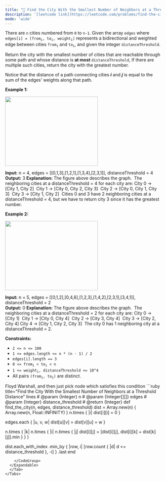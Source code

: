 ```yaml
---
title: "🧀 Find the City With the Smallest Number of Neighbors at a Threshold Distance"
description: '[leetcode link](https://leetcode.com/problems/find-the-city-with-the-smallest-number-of-neighbors-at-a-threshold-distance/description/)'
mode: 'wide'
---
```

<Tabs>
  <Tab title="Question" icon="circle-question" iconType="regular">
    <Card>
      <p>There are <code>n</code> cities numbered from <code>0</code> to <code>n-1</code>. Given the array <code>edges</code> where <code>edges[i] = [from<sub>i</sub>, to<sub>i</sub>, weight<sub>i</sub>]</code> represents a bidirectional and weighted edge between cities <code>from<sub>i</sub></code> and <code>to<sub>i</sub></code>, and given the integer <code>distanceThreshold</code>.</p>  <p>Return the city with the smallest number of cities that are reachable through some path and whose distance is <strong>at most</strong> <code>distanceThreshold</code>, If there are multiple such cities, return the city with the greatest number.</p>  <p>Notice that the distance of a path connecting cities <em><strong>i</strong></em> and <em><strong>j</strong></em> is equal to the sum of the edges&#39; weights along that path.</p>   <p><strong class="example">Example 1:</strong></p>  <p><img alt="" src="https://assets.leetcode.com/uploads/2024/08/23/problem1334example1.png" style="width: 300px; height: 224px;" /></p>   <strong>Input:</strong> n = 4, edges = [[0,1,3],[1,2,1],[1,3,4],[2,3,1]], distanceThreshold = 4 <br/> <strong>Output:</strong> 3 <strong>Explanation: </strong>The figure above describes the graph.&nbsp; The neighboring cities at a distanceThreshold = 4 for each city are: City 0 -&gt; [City 1, City 2]&nbsp; City 1 -&gt; [City 0, City 2, City 3]&nbsp; City 2 -&gt; [City 0, City 1, City 3]&nbsp; City 3 -&gt; [City 1, City 2]&nbsp; Cities 0 and 3 have 2 neighboring cities at a distanceThreshold = 4, but we have to return city 3 since it has the greatest number.   <p><strong class="example">Example 2:</strong></p>  <p><img alt="" src="https://assets.leetcode.com/uploads/2024/08/23/problem1334example0.png" style="width: 300px; height: 224px;" /></p>   <strong>Input:</strong> n = 5, edges = [[0,1,2],[0,4,8],[1,2,3],[1,4,2],[2,3,1],[3,4,1]], distanceThreshold = 2 <br/> <strong>Output:</strong> 0 <strong>Explanation: </strong>The figure above describes the graph.&nbsp; The neighboring cities at a distanceThreshold = 2 for each city are: City 0 -&gt; [City 1]&nbsp; City 1 -&gt; [City 0, City 4]&nbsp; City 2 -&gt; [City 3, City 4]&nbsp; City 3 -&gt; [City 2, City 4] City 4 -&gt; [City 1, City 2, City 3]&nbsp; The city 0 has 1 neighboring city at a distanceThreshold = 2.    <p><strong>Constraints:</strong></p>  <ul>  <li><code>2 &lt;= n &lt;= 100</code></li>  <li><code>1 &lt;= edges.length &lt;= n * (n - 1) / 2</code></li>  <li><code>edges[i].length == 3</code></li>  <li><code>0 &lt;= from<sub>i</sub> &lt; to<sub>i</sub> &lt; n</code></li>  <li><code>1 &lt;= weight<sub>i</sub>,&nbsp;distanceThreshold &lt;= 10^4</code></li>  <li>All pairs <code>(from<sub>i</sub>, to<sub>i</sub>)</code> are distinct.</li> </ul> 
    </Card>
  </Tab>
  <Tab title="Solution" icon="lightbulb" iconType="regular" >
    <Card>
      Floyd Warshall, and then just pick node which satisfies this condition
</Card>
  <Expandable title="code">
    <CodeGroup dropdown>
```ruby title="Find the City With the Smallest Number of Neighbors at a Threshold Distance" lines
# @param {Integer} n
# @param {Integer[][]} edges
# @param {Integer} distance_threshold
# @return {Integer}
def find_the_city(n, edges, distance_threshold)
  dist = Array.new(n) { Array.new(n, Float::INFINITY) }
  n.times { |i| dist[i][i] = 0 }
  
  edges.each { |u, v, w| dist[u][v] = dist[v][u] = w }
  
  n.times { |k| n.times { |i| n.times { |j| dist[i][j] = [dist[i][j], dist[i][k] + dist[k][j]].min } } }
  
  dist.each_with_index
      .min_by { |row, i| [row.count { |d| d <= distance_threshold }, -i] }
      .last
end
```
    </CodeGroup>
  </Expandable>
  </Tab>
</Tabs>